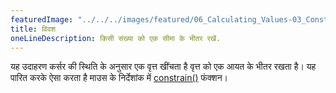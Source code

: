---
featuredImage: "../../../images/featured/06_Calculating_Values-03_Constrain-thumbnail.png"
title: विवश
oneLineDescription: किसी संख्या को एक सीमा के भीतर रखें.
---

यह उदाहरण कर्सर की स्थिति के अनुसार एक वृत्त खींचता है
वृत्त को एक आयत के भीतर रखता है। यह पारित करके ऐसा करता है
माउस के निर्देशांक में
<a href='https://p5js.org/reference/p5/constrain' target='_blank'>constrain()</a>
फंक्शन।
